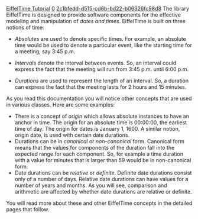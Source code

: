 [[Property:title|EiffelTime Tutorial]]
[[Property:weight|0]]
[[Property:uuid|2c1bfedd-d515-cd6b-bd22-b06326fc98d8]]
The library EiffelTime is designed to provide software components for the effective modeling and manipulation of ''dates and times''. EiffelTime is built on three notions of time:

* ''Absolutes'' are used to denote specific times. For example, an absolute time would be used to denote a particular event, like the starting time for a meeting, say 3:45 p.m.

* ''Intervals'' denote the interval between events. So, an interval could express the fact that the meeting will run from 3:45 p.m. until 6:00 p.m.

* ''Durations'' are used to represent the length of an interval. So, a duration can express the fact that the meeting lasts for 2 hours and 15 minutes.


As you read this documentation you will notice other concepts that are used in various classes. Here are some examples:
* There is a concept of ''origin'' which allows absolute instances to have an anchor in time. The origin for an absolute time is 00:00:00, the earliest time of day. The origin for dates is January 1, 1600. A similar notion, origin date, is used with certain date durations.
* Durations can be in ''canonical'' or ''non-canonical'' form. Canonical form means that the values for components of the duration fall into the expected range for each component. So, for example a time duration with a value for minutes that is larger than 59 would be in non-canonical form.
* Date durations can be ''relative'' or ''definite''. Definite date durations consist only of a number of days. Relative date durations can have values for a number of years and months. As you will see, comparison and arithmetic are affected by whether date durations are relative or definite.
You will read more about these and other EiffelTime concepts in the detailed pages that follow.


{{note|When you use [[EiffelStudio: Project settings window|project settings]] to [[adding a library|add]] the EiffelTime library, you will see that there are library choices for different default formatting. The default EiffelTime library uses English formatting by default. However, you can choose the option that uses German or French default formatting by selecting the library whose name contains "german" or "french". }}

 


